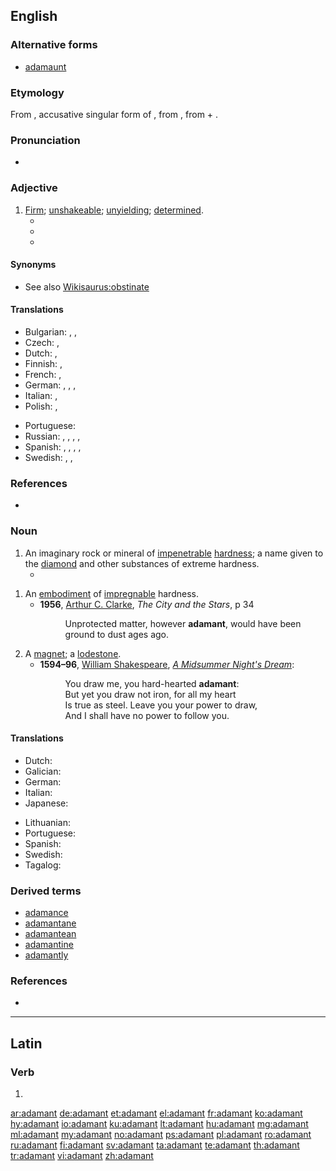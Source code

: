 ==English==
{{wikipedia}}

===Alternative forms===
* [[adamaunt]] {{qualifier|obsolete}}

===Etymology===
From {{etyl|la|en}} {{term|adamantem|||lang=la}}, accusative singular form of {{m|la|adamās||hard as steel}}, from {{etyl|grc|en}} {{term|ἀδάμας||invincible|lang=grc}}, from {{term|ἀ-||not|lang=grc}} + {{term|δαμάζω||I tame|lang=grc}}.

===Pronunciation===
* {{audio|En-us-adamant.ogg|Audio (US)|lang=en}}

===Adjective===
{{en-adj}}

# [[firm|Firm]]; [[unshakeable]]; [[unyielding]]; [[determined]].
#* {{quote-book|title=Wildcatters: The True Story of how Conspiracy, Greed and the IRS ...|page=195|author=Charles Moncrief|year=2002|passage=Broiles and Kirkley were '''adamant''' about getting out of the lawsuit, but Mike and Dee were equally '''adamant''' about not wanting to sign a letter of apology}}
#* {{quote-book|title=Confessions of the Dyslexic Virgin|page=275|author=Cara E. C. Vermaak|year=2006|passage=Johan is determined to play the field and '''adamant''' about never committing.}}
#* {{quote-book|title=Maid to Match|page=94|author=Deeanne Gist|year=2010|passage=What good would such foolishness do a mountain man? But Pa had been '''adamant'''. Just as he'd been '''adamant''' about their reading, writing, numbers, geography, and languages. Just as he'd been '''adamant''' about using proper grammar}}

====Synonyms====
* See also [[Wikisaurus:obstinate]]

====Translations====
{{trans-top|determined; unshakeable; unyielding}}
* Bulgarian: {{t+|bg|твърд}}, {{t+|bg|неподатлив}}, {{t+|bg|непреклонен}}
* Czech: {{t|cs|neoblomný}}, {{t|cs|neochvějný|m}}
* Dutch: {{t|nl|onbuigzaam}}, {{t|nl|onvermurwbaar}}
* Finnish: {{t|fi|peräänantamaton}}, {{t|fi|järkkymätön}}
* French: {{t+|fr|inflexible}}, {{t+|fr|catégorique}}
* German: {{t+|de|unnachgiebig}}, {{t+|de|unerbittlich}}, {{t+|de|felsenfest}}, {{t+|de|rigoros}}
* Italian: {{t+|it|irremovibile}}, {{t+|it|ostinato|m}}
* Polish: {{t|pl|nieustępliwy}}, {{t+|pl|zdecydowany|m}}
{{trans-mid}}
* Portuguese: {{t+|pt|adamantino}}
* Russian: {{t|ru|непода́тливый}}, {{t+|ru|непрекло́нный}}, {{t+|ru|категори́чный}}, {{t+|ru|непоколеби́мый}}, {{t+|ru|твёрдый}} {{qualifier|как креме́нь}}
* Spanish: {{t+|es|firme}}, {{t+|es|categórico}}, {{t|es|inflexible}}, {{t|es|impenetrable}}, {{t+|es|obstinado}}
* Swedish: {{t+|sv|orubblig}}, {{t|sv|benhård}}, {{t+|sv|obeveklig}}
{{trans-bottom}}

===References===
* {{R:OneLook}}

===Noun===
{{en-noun}}

# An imaginary rock or mineral of [[impenetrable]] [[hardness]]; a name given to the [[diamond]] and other substances of extreme hardness.
#* {{quote-book
|year= 1582
|year_published=
|author= [[w:Robert Parsons (Jesuit)|Robert Parsons]]
|by=
|title= The first booke of the Christian exercise, appertayning to resolution
|url= http://books.google.com/books?id=gvbik25DcCgC&pg=PT144
|original=
|chapter= 8
|section =
|isbn=
|edition=
|publisher= G. Flinton
|location=
|editor=
|volume=
|page=
|passage= This then is and alwayes hath ben the fashion of Worldlinges, & reprobate persons, to harden their hartes as an '''adamant''' stone, against anye thinge that shalbe tolde the for amendement of their lives, and for the savinge of their soules.
}}

# An [[embodiment]] of [[impregnable]] hardness.
#* '''1956''', [[w:Arthur C. Clarke|Arthur C. Clarke]], ''The City and the Stars'', p 34
#*: Unprotected matter, however '''adamant''', would have been ground to dust ages ago.
# A [[magnet]]; a [[lodestone]].
#* '''1594&ndash;96''', [[w:William Shakespeare|William Shakespeare]], ''[[w:A Midsummer Night's Dream|A Midsummer Night's Dream]]'':
#*: You draw me, you hard-hearted '''adamant''':
#*: But yet you draw not iron, for all my heart
#*: Is true as steel. Leave you your power to draw,
#*: And I shall have no power to follow you.

====Translations====
{{trans-top|a rock or mineral held by some to be of impenetrable hardness; a name given to the diamond and other substances of extreme hardness}}
* Dutch: {{t|nl|adamant}}
* Galician: {{t|gl|adamantium}}
* German: {{t+|de|adamant}}
* Italian: {{t+|it|adamantino}}
* Japanese: {{t|ja|金剛|tr=kongō|sc=Jpan}}
{{trans-mid}}
* Lithuanian: {{t|lt|adamantas}}
* Portuguese: {{t|pt|adamante|m}}
* Spanish: {{t+|es|adamantino}}
* Swedish: {{t+|sv|adamant}}
* Tagalog: {{t|tl|adamantina}}
{{trans-bottom}}

===Derived terms===
* [[adamance]] {{pos n}}
* [[adamantane]] {{pos a}}
* [[adamantean]] {{pos a}}
* [[adamantine]] {{pos a}}
* [[adamantly]] {{pos adv}}

===References===
* {{R:Webster 1913}}

----

==Latin==

===Verb===
{{la-verb-form|adamant}}

# {{inflection of|adamō||3|p|pres|actv|indc|lang=la}}

[[ar:adamant]]
[[de:adamant]]
[[et:adamant]]
[[el:adamant]]
[[fr:adamant]]
[[ko:adamant]]
[[hy:adamant]]
[[io:adamant]]
[[ku:adamant]]
[[lt:adamant]]
[[hu:adamant]]
[[mg:adamant]]
[[ml:adamant]]
[[my:adamant]]
[[no:adamant]]
[[ps:adamant]]
[[pl:adamant]]
[[ro:adamant]]
[[ru:adamant]]
[[fi:adamant]]
[[sv:adamant]]
[[ta:adamant]]
[[te:adamant]]
[[th:adamant]]
[[tr:adamant]]
[[vi:adamant]]
[[zh:adamant]]